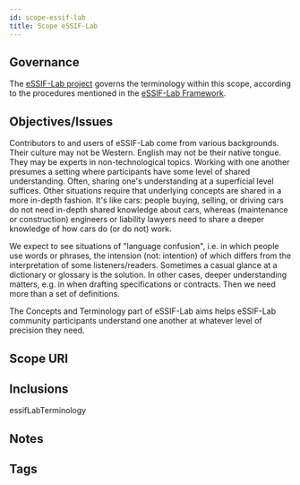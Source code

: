 ```yaml
---
id: scope-essif-lab
title: Scope eSSIF-Lab
---
```


## Governance
<!--This section identifies the organizational body (Jurisdiction) that governs the scope. Optionally, a reference to the governance framework/procedures may be made.-->
The [eSSIF-Lab project](https://essif-lab.eu/) governs the terminology within this scope, according to the procedures mentioned in the [eSSIF-Lab Framework](https://essif-lab.pages.grnet.gr/framework/docs/terminology/).

## Objectives/Issues
<!--State the purpose for having the scope in terms of objectives that are aimed for and/or issues that are to be addressed.-->
Contributors to and users of eSSIF-Lab come from various backgrounds. Their culture may not be Western. English may not be their native tongue. They may be experts in non-technological topics. Working with one another presumes a setting where participants have some level of shared understanding. Often, sharing one's understanding at a superficial level suffices. Other situations require that underlying concepts are shared in a more in-depth fashion. It's like cars: people buying, selling, or driving cars do not need in-depth shared knowledge about cars, whereas (maintenance or construction) engineers or liability lawyers need to share a deeper knowledge of how cars do (or do not) work.

We expect to see situations of "language confusion", i.e. in which people use words or phrases, the intension (not: intention) of which differs from the interpretation of some listeners/readers. Sometimes a casual glance at a dictionary or glossary is the solution. In other cases, deeper understanding matters, e.g. in when drafting specifications or contracts. Then we need more than a set of definitions.

The Concepts and Terminology part of eSSIF-Lab aims helps eSSIF-Lab community participants understand one another at whatever level of precision they need.

## Scope URI
<!--Optionally specify the URI by which this scope may be identified-->

## Inclusions
<!--This scope may include other scopes, which means that everything in that other scope is also considered part of this scope. In case of collisions, this scope MUST provide a means to resolve such conflicts without modifying anything in included scopes. For eSSIF-Lab, we include `essifLabTerminology`-->
essifLabTerminology

## Notes
<!--Anything els that's worth mentioning.-->

## Tags
<!--Add hash tags here that allow us to group concepts in useful ways.-->

<!--
---
## Footnotes

[//]: # This (optional) section contains any footnotes that may have been specified in the text above.

[^1]: the text for footnote [^1] goes here.

-->
